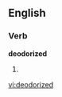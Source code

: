 ==English==

===Verb===
'''deodorized'''

# {{present participle of|[[deodorize]]}}

[[vi:deodorized]]